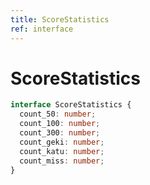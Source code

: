 ```yaml
---
title: ScoreStatistics
ref: interface
---
```


# ScoreStatistics

```ts
interface ScoreStatistics {
  count_50: number;
  count_100: number;
  count_300: number;
  count_geki: number;
  count_katu: number;
  count_miss: number;
}
```

